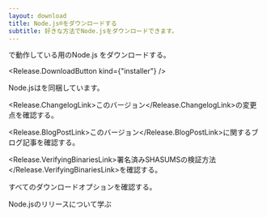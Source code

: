 ```yaml
---
layout: download
title: Node.js®をダウンロードする
subtitle: 好きな方法でNode.jsをダウンロードできます。
---
```


<section>
<Release.BitnessDropdown />で動作している<Release.OperatingSystemDropdown exclude={["LINUX", "AIX"]} />用のNode.js <Release.VersionDropdown />をダウンロードする。

<Release.DownloadButton kind={"installer"} />
</section>

<section>
Node.jsは<Release.NpmLink />を同梱しています。

<Release.ChangelogLink>このバージョン</Release.ChangelogLink>の変更点を確認する。

<Release.BlogPostLink>このバージョン</Release.BlogPostLink>に関するブログ記事を確認する。

<Release.VerifyingBinariesLink>署名済みSHASUMSの検証方法</Release.VerifyingBinariesLink>を確認する。

すべての<LinkWithArrow href="https://nodejs.org/dist/">ダウンロードオプション</LinkWithArrow>を確認する。

<LinkWithArrow href="about/previous-releases">Node.jsのリリース</LinkWithArrow>について学ぶ
</section>
